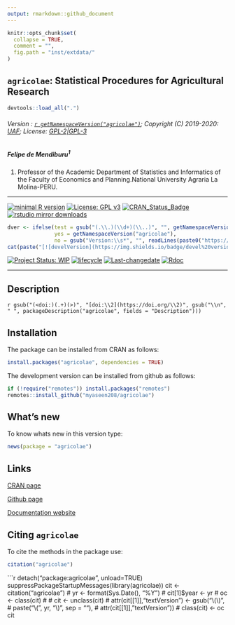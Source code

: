 ```yaml
---
output: rmarkdown::github_document
---
```


```r
knitr::opts_chunk$set(
  collapse = TRUE,
  comment = "",
  fig.path = "inst/extdata/"
)
```

## `agricolae`: Statistical Procedures for Agricultural Research

```r
devtools::load_all(".")
```

###### Version : [`r getNamespaceVersion("agricolae")`](https://myaseen208.github.io/agricolae/); Copyright (C) 2019-2020: [UAF](http://uaf.edu.pk//); License: [GPL-2|GPL-3](https://www.r-project.org/Licenses/)


##### *Felipe de Mendiburu^1^*

1. Professor of the Academic Department of Statistics and Informatics of the Faculty of Economics and Planning.National University Agraria La Molina-PERU.


***

[![minimal R version](https://img.shields.io/badge/R>%3D-2.10.0-6666ff.svg)](https://cran.r-project.org/)
[![License: GPL v3](https://img.shields.io/badge/License-GPL%20v3-blue.svg)](https://www.gnu.org/licenses/gpl-3.0)
[![CRAN_Status_Badge](https://www.r-pkg.org/badges/version-last-release/agricolae)](https://cran.r-project.org/package=agricolae)
[![rstudio mirror downloads](https://cranlogs.r-pkg.org/badges/grand-total/agricolae?color=green)](https://CRAN.R-project.org/package=agricolae)
<!-- [![packageversion](https://img.shields.io/badge/Package%20version-0.2.3.3-orange.svg)](https://github.com/myaseen208/agricolae) -->

```r
dver <- ifelse(test = gsub("(.\\.)(\\d+)(\\..)", "", getNamespaceVersion("agricolae")) != "",
               yes = getNamespaceVersion("agricolae"),
               no = gsub("Version:\\s*", "", readLines(paste0("https://raw.githubusercontent.com/", "myaseen208/agricolae", "/master/DESCRIPTION"))[grep("Version:", readLines(paste0("https://raw.githubusercontent.com/", "myaseen208/agricolae", "/master/DESCRIPTION")))]))
cat(paste("[![develVersion](https://img.shields.io/badge/devel%20version-", dver, "-orange.svg)](https://github.com/myaseen208/agricolae)", sep = ""))
```

<!-- [![GitHub Download Count](https://github-basic-badges.herokuapp.com/downloads/myaseen208/agricolae/total.svg)] -->
[![Project Status: WIP](http://www.repostatus.org/badges/latest/inactive.svg)](http://www.repostatus.org/#inactive)
[![lifecycle](https://img.shields.io/badge/lifecycle-stable-brightgreen.svg)](https://www.tidyverse.org/lifecycle/#stable)
[![Last-changedate](https://img.shields.io/badge/last%20change-`r gsub('-', '--', Sys.Date())`-yellowgreen.svg)](https://github.com/myaseen208/agricolae)
[![Rdoc](http://www.rdocumentation.org/badges/version/agricolae)](http://www.rdocumentation.org/packages/agricolae)

***

## Description
`r gsub("(<doi:)(.+)(>)", "[doi:\\2](https://doi.org/\\2)", gsub("\\n", " ", packageDescription("agricolae", fields = "Description")))`

## Installation
The package can be installed from CRAN as follows:

```r
install.packages("agricolae", dependencies = TRUE)
```



The development version can be installed from github as follows:

```r
if (!require("remotes")) install.packages("remotes")
remotes::install_github("myaseen208/agricolae")
```


## What's new
To know whats new in this version type:

```r
news(package = "agricolae")
```

## Links

[CRAN page](https://cran.r-project.org/package=agricolae)

[Github page](https://github.com/myaseen208/agricolae)

[Documentation website](https://myaseen208.github.io/agricolae/)



## Citing `agricolae`
To cite the methods in the package use:

```r
citation("agricolae")
```

```r
detach("package:agricolae", unload=TRUE)
suppressPackageStartupMessages(library(agricolae))
cit <- citation("agricolae")
# yr <- format(Sys.Date(), "%Y")
# cit[1]$year <- yr
# oc <- class(cit)
# 
# cit <- unclass(cit)
# attr(cit[[1]],"textVersion") <- gsub("\\(\\)",
#                                      paste("\\(", yr, "\\)", sep = ""),
#                                      attr(cit[[1]],"textVersion"))
# class(cit) <- oc
cit
